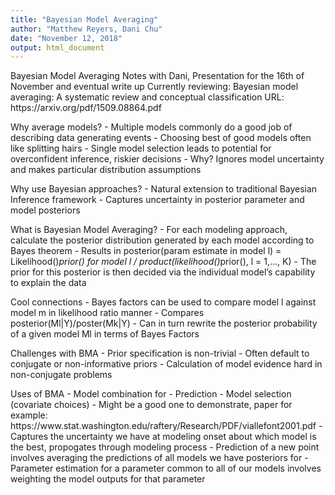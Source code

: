 ```yaml
---
title: "Bayesian Model Averaging"
author: "Matthew Reyers, Dani Chu"
date: "November 12, 2018"
output: html_document
---
```


Bayesian Model Averaging Notes with Dani, Presentation for the 16th of November and eventual write up
Currently reviewing: Bayesian model averaging: A systematic review and conceptual classification 
URL: https://arxiv.org/pdf/1509.08864.pdf

Why average models?
- Multiple models commonly do a good job of describing data generating events
- Choosing best of good models often like splitting hairs
- Single model selection leads to potential for overconfident inference, riskier decisions
  - Why? Ignores model uncertainty and makes particular distribution assumptions


Why use Bayesian approaches?
- Natural extension to traditional Bayesian Inference framework
- Captures uncertainty in posterior parameter and model posteriors

What is Bayesian Model Averaging?
- For each modeling approach, calculate the posterior distribution generated by each model according to Bayes theorem
  - Results in posterior(param estimate in model l) = Likelihood()*prior() for model l / product(likelihood()*prior(), l = 1,..., K)
  - The prior for this posterior is then decided via the individual model's capability to explain the data

Cool connections
- Bayes factors can be used to compare model l against model m in likelihood ratio manner
  - Compares posterior(Ml|Y)/poster(Mk|Y)
  - Can in turn rewrite the posterior probability of a given model Ml in terms of Bayes Factors
 
 
Challenges with BMA
- Prior specification is non-trivial
  - Often default to conjugate or non-informative priors
- Calculation of model evidence hard in non-conjugate problems

Uses of BMA
- Model combination for
  - Prediction
  - Model selection (covariate choices)
    - Might be a good one to demonstrate, paper for example: https://www.stat.washington.edu/raftery/Research/PDF/viallefont2001.pdf
    - Captures the uncertainty we have at modeling onset about which model is the best, propogates through modeling process
- Prediction of a new point involves averaging the predictions of all models we have posteriors for
- Parameter estimation for a parameter common to all of our models involves weighting the model outputs for that parameter

